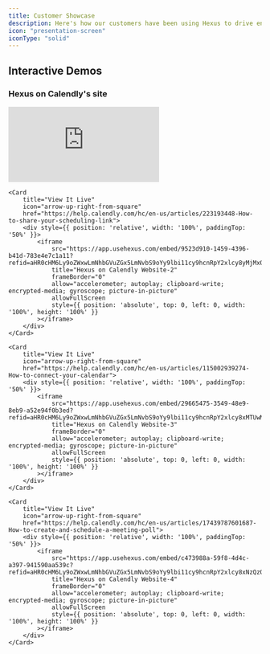 ```yaml
---
title: Customer Showcase
description: Here's how our customers have been using Hexus to drive engagement and onboarding'
icon: "presentation-screen"
iconType: "solid"
---
```


## Interactive Demos
### Hexus on Calendly's site

<CardGroup cols={2}>
    <Card 
        title="View It Live" 
        icon="arrow-up-right-from-square" 
        href="https://help.calendly.com/hc/en-us/articles/14076808543511-How-to-add-or-remove-invitee-questions#how-to-add-or-remove-invitee-questions-0-0">
        <div style={{ position: 'relative', width: '100%', paddingTop: '50%' }}>
            <iframe
                src="https://app.usehexus.com/embed/6f78aff1-a2b6-4a2a-b176-d9578e134864?refid=aHR0cHM6Ly9oZWxwLmNhbGVuZGx5LmNvbS9oYy9lbi11cy9hcnRpY2xlcy8xNDA3NjgwODU0MzUxMS1Ib3ctdG8tYWRkLW9yLXJlbW92ZS1pbnZpdGVlLXF1ZXN0aW9ucw%3D%3D"
                title="Hexus on Calendly Website-1"
                frameBorder="0"
                allow="accelerometer; autoplay; clipboard-write; encrypted-media; gyroscope; picture-in-picture"
                allowFullScreen
                style={{ position: 'absolute', top: 0, left: 0, width: '100%', height: '100%' }}
            ></iframe>
        </div>
    </Card>
    
    <Card 
        title="View It Live" 
        icon="arrow-up-right-from-square" 
        href="https://help.calendly.com/hc/en-us/articles/223193448-How-to-share-your-scheduling-link">
        <div style={{ position: 'relative', width: '100%', paddingTop: '50%' }}>
            <iframe
                src="https://app.usehexus.com/embed/9523d910-1459-4396-b41d-783e4e7c1a11?refid=aHR0cHM6Ly9oZWxwLmNhbGVuZGx5LmNvbS9oYy9lbi11cy9hcnRpY2xlcy8yMjMxOTM0NDgtSG93LXRvLXNoYXJlLXlvdXItc2NoZWR1bGluZy1saW5r"
                title="Hexus on Calendly Website-2"
                frameBorder="0"
                allow="accelerometer; autoplay; clipboard-write; encrypted-media; gyroscope; picture-in-picture"
                allowFullScreen
                style={{ position: 'absolute', top: 0, left: 0, width: '100%', height: '100%' }}
            ></iframe>
        </div>
    </Card>

    <Card 
        title="View It Live" 
        icon="arrow-up-right-from-square" 
        href="https://help.calendly.com/hc/en-us/articles/115002939274-How-to-connect-your-calendar">
        <div style={{ position: 'relative', width: '100%', paddingTop: '50%' }}>
            <iframe
                src="https://app.usehexus.com/embed/29665475-3549-48e9-8eb9-a52e94f0b3ed?refid=aHR0cHM6Ly9oZWxwLmNhbGVuZGx5LmNvbS9oYy9lbi11cy9hcnRpY2xlcy8xMTUwMDI5MzkyNzQtSG93LXRvLWNvbm5lY3QteW91ci1jYWxlbmRhcg%3D%3D"
                title="Hexus on Calendly Website-3"
                frameBorder="0"
                allow="accelerometer; autoplay; clipboard-write; encrypted-media; gyroscope; picture-in-picture"
                allowFullScreen
                style={{ position: 'absolute', top: 0, left: 0, width: '100%', height: '100%' }}
            ></iframe>
        </div>
    </Card>

    <Card 
        title="View It Live" 
        icon="arrow-up-right-from-square" 
        href="https://help.calendly.com/hc/en-us/articles/17439787601687-How-to-create-and-schedule-a-meeting-poll">
        <div style={{ position: 'relative', width: '100%', paddingTop: '50%' }}>
            <iframe
                src="https://app.usehexus.com/embed/c473988a-59f8-4d4c-a397-941590aa539c?refid=aHR0cHM6Ly9oZWxwLmNhbGVuZGx5LmNvbS9oYy9lbi11cy9hcnRpY2xlcy8xNzQzOTc4NzYwMTY4Ny1Ib3ctdG8tY3JlYXRlLWFuZC1zY2hlZHVsZS1hLW1lZXRpbmctcG9sbA%3D%3D"
                title="Hexus on Calendly Website-4"
                frameBorder="0"
                allow="accelerometer; autoplay; clipboard-write; encrypted-media; gyroscope; picture-in-picture"
                allowFullScreen
                style={{ position: 'absolute', top: 0, left: 0, width: '100%', height: '100%' }}
            ></iframe>
        </div>
    </Card>
</CardGroup>

